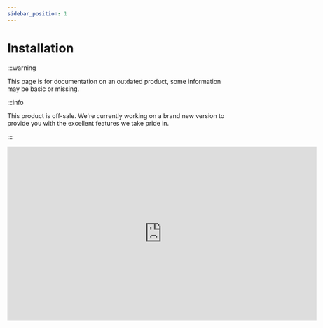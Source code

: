 ```yaml
---
sidebar_position: 1
---
```


# Installation

:::warning

This page is for documentation on an outdated product, some information may be basic or missing.

:::info

This product is off-sale. We're currently working on a brand new version to provide you with the excellent features we take pride in.

:::

<iframe width="705.61" height="397.5" src="https://www.youtube.com/embed/t0c9IcMBF74" title="CafePOSLite - Setup &amp; How to use." frameborder="0" allow="accelerometer; autoplay; clipboard-write; encrypted-media; gyroscope; picture-in-picture; web-share; fullscreen"></iframe>
